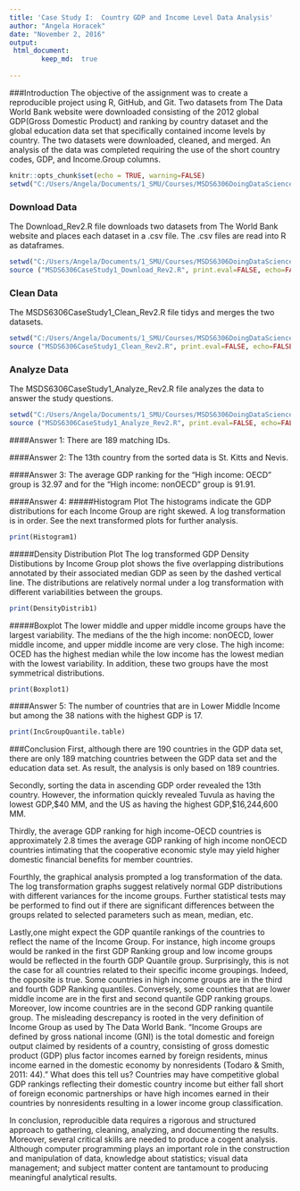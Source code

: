 ```yaml
---
title: 'Case Study I:  Country GDP and Income Level Data Analysis'
author: "Angela Horacek"
date: "November 2, 2016"
output: 
 html_document:
        keep_md:  true
    
---
```

###Introduction
The objective of the assignment was to create a reproducible project using R, GitHub, and Git.  Two datasets from The Data World Bank website were downloaded consisting of the 2012 global GDP(Gross Domestic Product) and ranking by country dataset and the global education data set that specifically contained income levels by country.  The two datasets were downloaded, cleaned, and merged. An analysis of the data was completed requiring the use of the short country codes, GDP, and Income.Group columns. 


```r
knitr::opts_chunk$set(echo = TRUE, warning=FALSE)
setwd("C:/Users/Angela/Documents/1_SMU/Courses/MSDS6306DoingDataScience/CaseStudy1/MSDS6306_CaseStudyI/Paper")
```


### Download Data
The Download_Rev2.R file downloads two datasets from The World Bank website and places each dataset in a .csv file.  The .csv files are read into R as dataframes.

``` r
setwd("C:/Users/Angela/Documents/1_SMU/Courses/MSDS6306DoingDataScience/CaseStudy1/MSDS6306_CaseStudyI/Data")
source ("MSDS6306CaseStudy1_Download_Rev2.R", print.eval=FALSE, echo=FALSE)
```


### Clean Data
The MSDS6306CaseStudy1_Clean_Rev2.R file tidys and merges the two datasets.  

``` r
setwd("C:/Users/Angela/Documents/1_SMU/Courses/MSDS6306DoingDataScience/CaseStudy1/MSDS6306_CaseStudyI/Data")
source ("MSDS6306CaseStudy1_Clean_Rev2.R", print.eval=FALSE, echo=FALSE)
```


### Analyze Data
The MSDS6306CaseStudy1_Analyze_Rev2.R file analyzes the data to answer the study questions. 
``` r
setwd("C:/Users/Angela/Documents/1_SMU/Courses/MSDS6306DoingDataScience/CaseStudy1/MSDS6306_CaseStudyI/Analyze")
source ("MSDS6306CaseStudy1_Analyze_Rev2.R", print.eval=FALSE, echo=FALSE)
```

####Answer 1:
There are 189 matching IDs.

####Answer 2:
The 13th country from the sorted data is St. Kitts and Nevis. 

####Answer 3:
The average GDP ranking for the "High income: OECD" group is 32.97 and for the "High income: nonOECD" group is 91.91.

####Answer 4:
#####Histogram Plot
The histograms indicate the GDP distributions for each Income Group are right skewed.  A log transformation is in order.  See the next transformed plots for further analysis.
```r
print(Histogram1)
```



#####Density Distribution Plot
The log transformed GDP Density Distibutions by Income Group plot shows the five overlapping distributions annotated by their associated median GDP as seen by the dashed vertical line. The distributions are relatively normal under a log transformation with different variabilities between the groups.
```r
print(DensityDistrib1)
```


#####Boxplot
The lower middle and upper middle income groups have the largest variability. The medians of the the high income: nonOECD, lower middle income, and upper middle income are very close.  The high income: OCED has the highest median while the low income has the lowest median with the lowest variability.  In addition, these two groups have the most symmetrical distributions.
```r
print(Boxplot1)
```


####Answer 5:
The number of countries that are in Lower Middle Income but among the 38 nations with the highest GDP is 17. 

```r
print(IncGroupQuantile.table)
```




###Conclusion
First, although there are 190 countries in the GDP data set, there are only 189 matching countries between the GDP data set and the education data set.  As  result, the analysis is only based on 189 countries. 

Secondly, sorting the data in ascending GDP order revealed the 13th country.  However, the information quickly revealed Tuvula as having the lowest GDP,$40 MM, and the US as having the highest GDP,$16,244,600 MM.
 
Thirdly, the average GDP ranking for high income-OECD countries is approximately 2.8 times the average GDP ranking of high income nonOECD countries intimating that the cooperative economic style may yield higher domestic financial benefits for member countries. 

Fourthly, the graphical analysis prompted a log transformation of the data.  The log transformation graphs suggest relatively normal GDP distributions with different variances for the income groups.  Further statistical tests may be performed to find out if there are significant differences between the groups related to selected parameters such as mean, median, etc.   

Lastly,one might expect the GDP quantile rankings of the countries to reflect the name of the Income Group.  For instance, high income groups would be ranked in the first GDP Ranking group and low income groups would be reflected in the fourth GDP Quantile group.  Surprisingly, this is not the case for all countries related to their specific income groupings. Indeed, the opposite is true.  Some countries in high income groups are in the third and fourth GDP Ranking quantiles. Conversely, some counties that are lower middle income are in the first and second quantile GDP ranking groups. Moreover, low income countries are in the second GDP ranking quantile group. The misleading descrepancy is rooted in the very definition of Income Group as used by The Data World Bank. "Income Groups are defined by gross national income (GNI) is the total domestic and foreign output claimed by residents of a country, consisting of gross domestic product (GDP) plus factor incomes earned by foreign residents, minus income earned in the domestic economy by nonresidents (Todaro & Smith, 2011: 44)." What does this tell us?  Countries may have competitive global GDP rankings reflecting their domestic country income but either fall short of foreign economic partnerships or have high incomes earned in their countries by nonresidents resulting in a lower income group classification. 

In conclusion, reproducible data requires a rigorous and structured approach to gathering, cleaning, analyzing, and documenting the results. Moreover, several critical skills are needed to produce a cogent analysis. Although computer programming plays an important role in the construction and manipulation of data, knowledge about statistics; visual data management; and subject matter content are tantamount to producing meaningful analytical results.    
